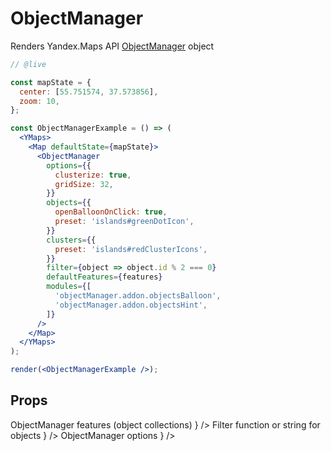 


# ObjectManager

Renders Yandex.Maps API [ObjectManager][] object

```jsx
// @live

const mapState = {
  center: [55.751574, 37.573856],
  zoom: 10,
};

const ObjectManagerExample = () => (
  <YMaps>
    <Map defaultState={mapState}>
      <ObjectManager
        options={{
          clusterize: true,
          gridSize: 32,
        }}
        objects={{
          openBalloonOnClick: true,
          preset: 'islands#greenDotIcon',
        }}
        clusters={{
          preset: 'islands#redClusterIcons',
        }}
        filter={object => object.id % 2 === 0}
        defaultFeatures={features}
        modules={[
          'objectManager.addon.objectsBalloon',
          'objectManager.addon.objectsHint',
        ]}
      />
    </Map>
  </YMaps>
);

render(<ObjectManagerExample />);
```

## Props

<Props>
  <PropItem
    name="defaultFeatures"
    secondaryName="features"
    type="Feature | FeatureCollection | Array<Feature | FeatureCollection>"
    description={
      <Link href="https://tech.yandex.com/maps/doc/jsapi/2.1/ref/reference/ObjectManager-docpage/#method_detail__add-param-objects">
        ObjectManager features (object collections)
      </Link>
    }
  />
  <PropItem
    name="defaultFilter"
    secondaryName="filter"
    type="string | (f: Feature) => boolean"
    description={
      <Link href="https://tech.yandex.com/maps/doc/jsapi/2.1/ref/reference/ObjectManager-docpage/#method_detail__setFilter-param-filterFunction">
        Filter function or string for objects
      </Link>
    }
  />
  <PropItem
    name="defaultOptions"
    secondaryName="options"
    type="Object"
    description={
      <Link href="https://tech.yandex.com/maps/doc/jsapi/2.1/ref/reference/ObjectManager-docpage/#ObjectManager__param-options">
        ObjectManager options
      </Link>
    }
  />
  <PropItem
    name="defaultObjects"
    secondaryName="objects"
    type="Object"
    description={'ObjectManager objects options'}
  />
  <PropItem
    name="defaultClusters"
    secondaryName="clusters"
    type="Object"
    description={'ObjectManager clusters options'}
  />
  <CommonProps componentName="ObjectManager" />
</Props>

<Events
  componentName="ObjectManager"
  url="https://tech.yandex.com/maps/doc/jsapi/2.1/ref/reference/ObjectManager-docpage/#ObjectManager__events-summary"
/>

[objectmanager]:
  https://tech.yandex.com/maps/doc/jsapi/2.1/ref/reference/ObjectManager-docpage/
